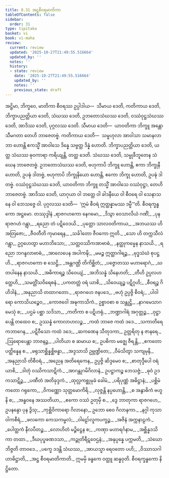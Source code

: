 ```yaml
---
title: 8.31 အဋ္ဌစီဝရမာတိကာ
tableOfContents: false
sidebar:
  order: 31
type: tipitaka
basket: vi
book: vi-maha
review:
  current: review
  updated: '2025-10-27T21:49:55.516664'
  updated_by: ''
  notes: ''
  history:
  - state: review
    date: '2025-10-27T21:49:55.516664'
    updated_by: ''
    notes: ''
    previous_state: draft
---
```



<ReviewStatus review={frontmatter.review} showDetails={true} />

<HypothesisAnnotation frontmatter={frontmatter} />

<DynamicBreadcrumb />

<Division number="379" book="vi-maha" e="ch" v="3" p="427">

<Paragraph number="1746" book="vi-maha">
အဋ္ဌိမာ, ဘိက္ခဝေ, မာတိကာ စီဝရဿ ဥပ္ပါဒါယ—  သီမာယ ဒေတိ, ကတိကာယ ဒေတိ, ဘိက္ခာပညတ္တိယာ ဒေတိ, သံဃဿ ဒေတိ, ဥဘတောသံဃဿ ဒေတိ, ဝဿံဝုဋ္ဌသံဃဿ ဒေတိ, အာဒိဿ ဒေတိ, ပုဂ္ဂလဿ ဒေတိ.
</Paragraph>

<Paragraph number="1747" book="vi-maha">
သီမာယ ဒေတိ—  ယာဝတိကာ ဘိက္ခူ အန္တောသီမဂတာ တေဟိ ဘာဇေတဗ္ဗံ. ကတိကာယ ဒေတိ—  သမ္ဗဟုလာ အာဝါသာ သမာနလာဘာ ဟောန္တိ ဧကသ္မိံ အာဝါသေ ဒိန္နေ သဗ္ဗတ္ထ ဒိန္နံ ဟောတိ. ဘိက္ခာပညတ္တိယာ ဒေတိ, ယတ္ထ သံဃဿ ဓုဝကာရာ ကရိယျန္တိ, တတ္ထ ဒေတိ. သံဃဿ ဒေတိ, သမ္မုခီဘူတေန သံဃေန ဘာဇေတဗ္ဗံ. ဥဘတောသံဃဿ ဒေတိ, ဗဟုကာပိ ဘိက္ခူ ဟောန္တိ, ဧကာ ဘိက္ခုနီ ဟောတိ, ဥပဍ္ဎံ ဒါတဗ္ဗံ, ဗဟုကာပိ ဘိက္ခုနိယော ဟောန္တိ, ဧကော ဘိက္ခု ဟောတိ, ဥပဍ္ဎံ ဒါတဗ္ဗံ. ဝဿံဝုဋ္ဌသံဃဿ ဒေတိ, ယာဝတိကာ ဘိက္ခူ တသ္မိံ အာဝါသေ ဝဿံဝုဋ္ဌာ, တေဟိ ဘာဇေတဗ္ဗံ. အာဒိဿ ဒေတိ, ယာဂုယာ ဝါ ဘတ္တေ ဝါ ခါဒနီယေ ဝါ စီဝရေ ဝါ သေနာသနေ ဝါ ဘေသဇ္ဇေ ဝါ. ပုဂ္ဂလဿ ဒေတိ—  ‘ဣမံ စီဝရံ ဣတ္ထန္နာမဿ ဒမ္မီ’”တိ.

</Paragraph>
</Division>

<Paragraph number="1748" type="center" book="vi-maha">
စီဝရက္ခန္ဓကော အဋ္ဌမော.



</Paragraph>

<Paragraph number="1749" type="center" book="vi-maha">
တဿုဒ္ဒါနံ


</Paragraph>

<Paragraph number="1750" type="verses" book="vi-maha">
_ရာဇဂဟကော နေဂမော,_  
_ဒိသွာ ဝေသာလိယံ ဂဏိံ;_  
_ပုန ရာဇဂဟံ ဂန္တွာ,_  
_ရညော တံ ပဋိဝေဒယိ._  

</Paragraph>

<Paragraph number="1751" type="verses" book="vi-maha">
_ပုတ္တော သာလဝတိကာယ,_  
_အဘယဿ ဟိ အတြဇော;_  
_ဇီဝတီတိ ကုမာရေန,_  
_သင်္ခါတော ဇီဝကော ဣတိ._  

</Paragraph>

<Paragraph number="1752" type="verses" book="vi-maha">
_သော ဟိ တက္ကသီလံ ဂန္တွာ,_  
ဥဂ္ဂဟေတွာ မဟာဘိသော;_  
_သတ္တဝဿိကအာဗာဓံ,_  
_နတ္ထုကမ္မေန နာသယိ._  

</Paragraph>

<Paragraph number="1753" type="verses" book="vi-maha">
_ရညော ဘဂန္ဒလာဗာဓံ,_  
_အာလေပေန အပါကဍ္ဎိ;_  
_မမဉ္စ ဣတ္ထာဂါရဉ္စ,_  
_ဗုဒ္ဓသံဃံ စုပဋ္ဌဟိ._  

</Paragraph>

<Paragraph number="1754" type="verses" book="vi-maha">
_ရာဇဂဟကော စ သေဋ္ဌိ,_  
_အန္တဂဏ္ဌိ တိကိစ္ဆိတံ;_  
_ပဇ္ဇောတဿ မဟာရောဂံ,_  
_ဃတပါနေန နာသယိ._  

</Paragraph>

<Paragraph number="1755" type="verses" book="vi-maha">
_အဓိကာရဉ္စ သိဝေယျံ,_  
_အဘိသန္နံ သိနေဟတိ;_  
_တီဟိ ဥပ္ပလဟတ္ထေဟိ,_  
_သမတ္တိံသဝိရေစနံ._  

</Paragraph>

<Paragraph number="1756" type="verses" book="vi-maha">
_ပကတတ္တံ ဝရံ ယာစိ,_  
_သိဝေယျဉ္စ ပဋိဂ္ဂဟိ;_  
_စီဝရဉ္စ ဂိဟိဒါနံ,_  
_အနုညာသိ တထာဂတော._  

</Paragraph>

<Paragraph number="1757" type="verses" book="vi-maha">
_ရာဇဂဟေ ဇနပဒေ,_  
_ဗဟုံ ဥပ္ပဇ္ဇိ စီဝရံ;_  
_ပါဝါရော ကောသိယဉ္စေဝ,_  
_ကောဇဝေါ အဍ္ဎကာသိကံ._  

</Paragraph>

<Paragraph number="1758" type="verses" book="vi-maha">
ဥစ္စာဝစာ စ သန္တုဋ္ဌိ,_  
_နာဂမေသာဂမေသုံ စ;_  
_ပဌမံ ပစ္ဆာ သဒိသာ,_  
_ကတိကာ စ ပဋိဟရုံ._  

</Paragraph>

<Paragraph number="1759" type="verses" book="vi-maha">
_ဘဏ္ဍာဂါရံ အဂုတ္တဉ္စ,_  
_ဝုဋ္ဌာပေန္တိ တထေဝ စ;_  
ဥဿန္နံ ကောလာဟလဉ္စ,_  
_ကထံ ဘာဇေ ကထံ ဒဒေ._  

</Paragraph>

<Paragraph number="1760" type="verses" book="vi-maha">
_သကာတိရေကဘာဂေန,_  
_ပဋိဝီသော ကထံ ဒဒေ;_  
_ဆကဏေန သီတုဒကာ,_  
ဥတ္တရိတု န ဇာနရေ._  

</Paragraph>

<Paragraph number="1761" type="verses" book="vi-maha">
_ဩရောပေန္တာ ဘာဇနဉ္စ,_  
_ပါတိယာ စ ဆမာယ စ;_  
ဥပစိကာ မဇ္ဈေ ဇီရန္တိ,_  
_ဧကတော ပတ္ထိန္နေန စ._  

</Paragraph>

<Paragraph number="1762" type="verses" book="vi-maha">
_ဖရုသာစ္ဆိန္နစ္ဆိဗန္ဓာ,_  
_အဒ္ဒသာသိ ဥဗ္ဘဏ္ဍိတေ;_  
_ဝီမံသိတွာ သကျမုနိ,_  
_အနုညာသိ တိစီဝရံ._  

</Paragraph>

<Paragraph number="1763" type="verses" book="vi-maha">
_အညေန အတိရေကေန,_  
ဥပ္ပဇ္ဇိ ဆိဒ္ဒမေဝ စ;_  
_စာတုဒ္ဒီပေါ ဝရံ ယာစိ,_  
_ဒါတုံ ဝဿိကသာဋိကံ._  

</Paragraph>

<Paragraph number="1764" type="verses" book="vi-maha">
_အာဂန္တုဂမိဂိလာနံ,_  
ဥပဋ္ဌာကဉ္စ ဘေသဇ္ဇံ;_  
_ဓုဝံ ဥဒကသာဋိဉ္စ,_  
_ပဏီတံ အတိခုဒ္ဒကံ._  

</Paragraph>

<Paragraph number="1765" type="verses" book="vi-maha">
_ထုလ္လကစ္ဆုမုခံ ခေါမံ,_  
_ပရိပုဏ္ဏံ အဓိဋ္ဌာနံ;_  
_ပစ္ဆိမံ ကတော ဂရုကော,_  
_ဝိကဏ္ဏော သုတ္တမောကိရိ._  

</Paragraph>

<Paragraph number="1766" type="verses" book="vi-maha">
_လုဇ္ဇန္တိ နပ္ပဟောန္တိ,_  
_စ အနွာဓိကံ ဗဟူနိ စ;_  
_အန္ဓဝနေ အဿတိယာ,_  
_ဧကော ဝဿံ ဥတုမှိ စ._  

</Paragraph>

<Paragraph number="1767" book="vi-maha">
_ဒွေ ဘာတုကာ ရာဇဂဟေ,_  
ဥပနန္ဒော ပုန ဒွိသု;_  
_ကုစ္ဆိဝိကာရော ဂိလာနော,_  
ဥဘော စေဝ ဂိလာနကာ._  

</Paragraph>

<Paragraph number="1768" type="verses" book="vi-maha">
_နဂ္ဂါ ကုသာ ဝါကစီရံ,_  
_ဖလကော ကေသကမ္ဗလံ;_  
_ဝါဠော်လူကပက္ခဉ္စ,_  
_အဇိနံ အက္ကနာဠကံ._  

</Paragraph>

<Paragraph number="1769" type="verses" book="vi-maha">
_ပေါတ္ထကံ နီလပီတဉ္စ,_  
_လောဟိတံ မဉ္ဇိဋ္ဌေန စ;_  
_ကဏှာ မဟာရင်္ဂနာမ,_  
_အစ္ဆိန္နဒသိကာ တထာ._  

</Paragraph>

<Paragraph number="1770" type="verses" book="vi-maha">
_ဒီဃပုပ္ဖဖဏဒသာ,_  
_ကဉ္စုတိရီဋဝေဌနံ;_  
_အနုပ္ပန္နေ ပက္ကမတိ,_  
_သံဃော ဘိဇ္ဇတိ တာဝဒေ._  

</Paragraph>

<Paragraph number="1771" type="verses" book="vi-maha">
_ပက္ခေ ဒဒန္တိ သံဃဿ,_  
_အာယသ္မာ ရေဝတော ပဟိ;_  
_ဝိဿာသဂါဟာဓိဋ္ဌာတိ,_  
_အဋ္ဌ စီဝရမာတိကာတိ._  


</Paragraph>

<Paragraph number="1772" type="center" book="vi-maha">
ဣမမှိ ခန္ဓကေ ဝတ္ထူ ဆန္နဝုတိ.



</Paragraph>

<Paragraph number="1773" type="center" book="vi-maha">
စီဝရက္ခန္ဓကော နိဋ္ဌိတော.
</Paragraph>